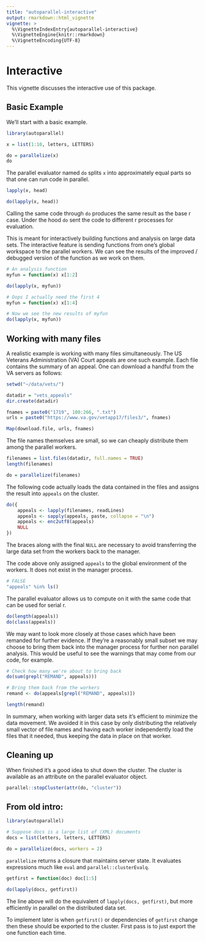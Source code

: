 ```yaml
---
title: "autoparallel-interactive"
output: rmarkdown::html_vignette
vignette: >
  %\VignetteIndexEntry{autoparallel-interactive}
  %\VignetteEngine{knitr::rmarkdown}
  %\VignetteEncoding{UTF-8}
---
```


# Interactive

This vignette discusses the interactive use of this package.


## Basic Example

We'll start with a basic example.

```r

library(autoparallel)

x = list(1:10, letters, LETTERS)

do = parallelize(x)
do

```

The parallel evaluator named `do` splits `x` into approximately equal parts
so that one can run code in parallel.

```r

lapply(x, head)

do(lapply(x, head))

```

Calling the same code through `do` produces the same result as the base r
case. Under the hood `do` sent the code to different r processes for
evaluation. 

This is meant for interactively building functions and analysis on large
data sets. The interactive feature is sending functions from one's global
workspace to the parallel workers. We can see the results of the improved /
debugged version of the function as we work on them.

```r

# An analysis function
myfun = function(x) x[1:2]

do(lapply(x, myfun))

# Oops I actually need the first 4
myfun = function(x) x[1:4]

# Now we see the new results of myfun
do(lapply(x, myfun))

```

## Working with many files

A realistic example is working with many files simultaneously. The US
Veterans Administration (VA) Court appeals are one such example. Each file
contains the summary of an appeal.
One can download a handful from the VA servers as follows:

```r

setwd("~/data/vets/")

```

```r

datadir = "vets_appeals"
dir.create(datadir)

fnames = paste0("1719", 100:266, ".txt")
urls = paste0("https://www.va.gov/vetapp17/files3/", fnames)

Map(download.file, urls, fnames)

```

The file names themselves are small, so we can cheaply distribute them
among the parallel workers.

```r

filenames = list.files(datadir, full.names = TRUE)
length(filenames)

do = parallelize(filenames)

```

The following code actually loads the data contained in the files and
assigns the result into `appeals` on the cluster. 

```r

do({
    appeals <- lapply(filenames, readLines)
    appeals <- sapply(appeals, paste, collapse = "\n")
    appeals <- enc2utf8(appeals)
    NULL
})

```

The braces along with the final `NULL` are necessary to avoid transferring
the large data set from the workers back to the manager.

The code above only assigned `appeals` to the global environment of the
workers. It does not exist in the manager process.

```r

# FALSE
"appeals" %in% ls()

```

The parallel evaluator allows us to compute on it with the same code that
can be used for serial r.

```r

do(length(appeals))
do(class(appeals))

```

We may want to look more closely at those cases which have been remanded
for further evidence. If they're a reasonably small subset we may choose to
bring them back into the manager process for further non parallel analysis.
This would be useful to see the warnings that may come from our code, for example.

```r

# Check how many we're about to bring back
do(sum(grepl("REMAND", appeals)))

# Bring them back from the workers
remand <- do(appeals[grepl("REMAND", appeals)])

length(remand)

```

In summary, when working with larger data sets it's efficient to minimize
the data movement. We avoided it in this case by only distributing the
relatively small vector of file names and having each worker independently
load the files that it needed, thus keeping the data in place on that
worker.

## Cleaning up

When finished it's a good idea to shut down the cluster.
The cluster is available as an attribute on the parallel evaluator object.

```r

parallel::stopCluster(attr(do, "cluster"))

```

## From old intro:

```R
library(autoparallel)

# Suppose docs is a large list of (XML) documents
docs = list(letters, letters, LETTERS)

do = parallelize(docs, workers = 2)
```

`parallelize` returns a closure that maintains server state. It evaluates expressions
much like `eval` and `parallel::clusterEvalq`.

```R
getfirst = function(doc) doc[1:5]

do(lapply(docs, getfirst))
```

The line above will do the equivalent of `lapply(docs, getfirst)`, but more
efficiently in parallel on the distributed data set. 

To implement later is when `getfirst()` or dependencies of `getfirst` change then
these should be exported to the cluster. First pass is to just export
the one function each time.
